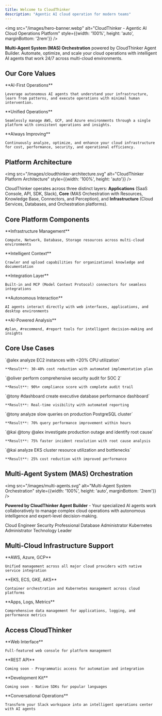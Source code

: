 ```yaml
---
title: Welcome to CloudThinker
description: "Agentic AI cloud operation for modern teams"
---
```


<img
  src="/images/hero-banner.webp"
  alt="CloudThinker - Agentic AI Cloud Operations Platform"
  style={{width: '100%', height: 'auto', marginBottom: '2rem'}}
/>

**Multi-Agent System (MAS) Orchestration** powered by CloudThinker Agent Builder. Automate, optimize, and scale your cloud operations with intelligent AI agents that work 24/7 across multi-cloud environments.

## Our Core Values

<CardGroup cols={3}>
  <Card title="Autonomous Intelligence" icon="brain" color="#00D4AA">
    **AI-First Operations**
    
    Leverage autonomous AI agents that understand your infrastructure, learn from patterns, and execute operations with minimal human intervention.
  </Card>
  <Card title="Multi-Cloud Excellence" icon="cloud" color="#17A2B8">
    **Unified Operations**
    
    Seamlessly manage AWS, GCP, and Azure environments through a single platform with consistent operations and insights.
  </Card>
  <Card title="Continuous Optimization" icon="arrows-rotate" color="#28A745">
    **Always Improving**
    
    Continuously analyze, optimize, and enhance your cloud infrastructure for cost, performance, security, and operational efficiency.
  </Card>
</CardGroup>

## Platform Architecture

<img
  src="/images/cloudthinker-architecture.svg"
  alt="CloudThinker Platform Architecture"
  style={{width: '100%', height: 'auto'}}
/>

CloudThinker operates across three distinct layers: **Applications** (SaaS Console, API, SDK, Slack), **Core** (MAS Orchestration with Resources, Knowledge Base, Connectors, and Perception), and **Infrastructure** (Cloud Services, Databases, and Orchestration platforms).

## Core Platform Components

<CardGroup cols={5}>
  <Card title="Resources" icon="server" color="#17A2B8" href="/guide/resources">
    **Infrastructure Management**
    
    Compute, Network, Database, Storage resources across multi-cloud environments
  </Card>
  <Card title="Knowledge Base" icon="database" color="#28A745" href="/guide/knowledge">
    **Intelligent Context**
    
    Crawler and upload capabilities for organizational knowledge and documentation
  </Card>
  <Card title="Connectors" icon="plug" color="#FF9900" href="/guide/connections">
    **Integration Layer**
    
    Built-in and MCP (Model Context Protocol) connectors for seamless integrations
  </Card>
  <Card title="Computer Use" icon="desktop" color="#DC3545">
    **Autonomous Interaction**
    
    AI agents interact directly with web interfaces, applications, and desktop environments
  </Card>
  <Card title="Perception Tools" icon="eye" color="#6F42C1" href="/guide/perception">
    **AI-Powered Analysis**
    
    #plan, #recommend, #report tools for intelligent decision-making and insights
  </Card>
</CardGroup>

## Core Use Cases

<CardGroup cols={3}>
  <Card title="Cost Optimization" icon="piggy-bank" color="#28A745">
    `@alex analyze EC2 instances with <20% CPU utilization`
    
    **Result**: 30-40% cost reduction with automated implementation plan
  </Card>
  <Card title="Security Compliance" icon="shield-check" color="#DC3545">
    `@oliver perform comprehensive security audit for SOC 2`
    
    **Result**: 90%+ compliance score with complete audit trail
  </Card>
  <Card title="Database Analytics" icon="chart-line" color="#17A2B8">
    `@tony #dashboard create executive database performance dashboard`
    
    **Result**: Real-time visibility with automated reporting
  </Card>
</CardGroup>

<CardGroup cols={3}>
  <Card title="Performance Crisis" icon="database" color="#336791">
    `@tony analyze slow queries on production PostgreSQL cluster`
    
    **Result**: 70% query performance improvement within hours
  </Card>
  <Card title="Incident Response" icon="circle-exclamation" color="#FFC107">
    `@kai @tony @alex investigate production outage and identify root cause`
    
    **Result**: 75% faster incident resolution with root cause analysis
  </Card>
  <Card title="Kubernetes Optimization" icon="dharmachakra" color="#326CE5">
    `@kai analyze EKS cluster resource utilization and bottlenecks`
    
    **Result**: 25% cost reduction with improved performance
  </Card>
</CardGroup>

## Multi-Agent System (MAS) Orchestration

<img
  src="/images/multi-agents.svg"
  alt="Multi-Agent System Orchestration"
  style={{width: '100%', height: 'auto', marginBottom: '2rem'}}
/>

**Powered by CloudThinker Agent Builder** - Your specialized AI agents work collaboratively to manage complex cloud operations with autonomous intelligence and expert-level decision-making.

<CardGroup cols={5}>
  <Card title="Alex" icon="cloud" color="#FF9900" href="/guide/agents/alex">
    Cloud Engineer
  </Card>
  <Card title="Oliver" icon="shield-check" color="#DC3545" href="/guide/agents/oliver">
    Security Professional
  </Card>
  <Card title="Tony" icon="database" color="#336791" href="/guide/agents/tony">
    Database Administrator
  </Card>
  <Card title="Kai" icon="dharmachakra" color="#326CE5" href="/guide/agents/kai">
    Kubernetes Administrator
  </Card>
  <Card title="Anna" icon="cog" color="#6F42C1" href="/guide/agents/anna">
    Technology Leader
  </Card>
</CardGroup>

## Multi-Cloud Infrastructure Support

<CardGroup cols={3}>
  <Card title="Cloud Services" icon="cloud" color="#FF9900">
    **AWS, Azure, GCP**
    
    Unified management across all major cloud providers with native service integration
  </Card>
  <Card title="Orchestration" icon="dharmachakra" color="#326CE5">
    **EKS, ECS, GKE, AKS**
    
    Container orchestration and Kubernetes management across cloud platforms
  </Card>
  <Card title="Data Layer" icon="database" color="#336791">
    **Apps, Logs, Metrics**
    
    Comprehensive data management for applications, logging, and performance metrics
  </Card>
</CardGroup>

## Access CloudThinker

<CardGroup cols={4}>
  <Card title="Console" icon="desktop" color="#00A8CC" href="/quickstart">
    **Web Interface**
    
    Full-featured web console for platform management
  </Card>
  <Card title="API" icon="code" color="#6C757D">
    **REST API**
    
    Coming soon - Programmatic access for automation and integration
  </Card>
  <Card title="SDK" icon="cube" color="#6C757D">
    **Development Kit**
    
    Coming soon - Native SDKs for popular languages
  </Card>
  <Card title="Slack" icon="slack" color="#4A154B" href="/guide/slack-integration">
    **Conversational Operations**
    
    Transform your Slack workspace into an intelligent operations center with AI agents
  </Card>
</CardGroup>
